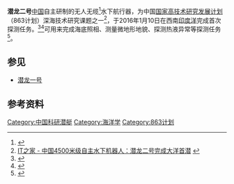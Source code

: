 '''潜龙二号'''[[中华人民共和国|中国]]自主研制的无人无缆<ref>{{Cite web |url=http://news.sina.com.cn/o/2016-01-11/doc-ifxnkkux1131156.shtml |title=新浪 - 无人无缆“潜龙二号” 大洋首潜成功！ |access-date=2016-02-13 |archive-date=2017-06-10 |archive-url=https://web.archive.org/web/20170610224203/http://news.sina.com.cn/o/2016-01-11/doc-ifxnkkux1131156.shtml |dead-url=no }}</ref>水下航行器，为中国[[国家高技术研究发展计划|国家高技术研究发展计划]]（863计划）深海技术研究课题之一<ref>[http://www.ithome.com/html/discovery/200414.htm IT之家 - 中国4500米级自主水下机器人：潜龙二号完成大洋首潜] {{webarchive|url=https://web.archive.org/web/20160216215530/http://www.ithome.com/html/discovery/200414.htm |date=2016-02-16 }}</ref>，于2016年1月10日在西南[[印度洋|印度洋]]完成首次探测任务。<ref>{{Cite web |url=http://www.ccin.com.cn/ccin/news/2016/01/13/328103.shtml |title=中国化工报 - 我国自主研发的“潜龙二号”成功首潜 |access-date=2016-02-13 |archive-url=https://web.archive.org/web/20160216174657/http://www.ccin.com.cn/ccin/news/2016/01/13/328103.shtml |archive-date=2016-02-16 |dead-url=yes }}</ref><ref>{{Cite web |url=http://war.163.com/16/0112/07/BD44K7EV00014OVF.html |title=网易军事 - "潜龙二号"4500米自主深潜器成功完成首潜 |access-date=2016-02-13 |archive-url=https://web.archive.org/web/20160216070037/http://war.163.com/16/0112/07/BD44K7EV00014OVF.html |archive-date=2016-02-16 |dead-url=yes }}</ref>可用来完成海底照相、测量微地形地貌、探测热液异常等探测任务<ref>{{Cite web |url=http://www.robot-china.com/news/201601/11/29977.html |title=中国机器人网 - “潜龙一号”水下机器人：探寻海底深处的奥秘 |access-date=2016-02-13 |archive-date=2020-07-12 |archive-url=https://web.archive.org/web/20200712065218/http://www.robot-china.com/news/201601/11/29977.html |dead-url=no }}</ref>。

==参见==
* [[潜龙一号|潜龙一号]]

==参考资料==
{{reflist}}

[[Category:中国科研潜艇|Category:中国科研潜艇]]
[[Category:海洋学|Category:海洋学]]
[[Category:863计划|Category:863计划]]